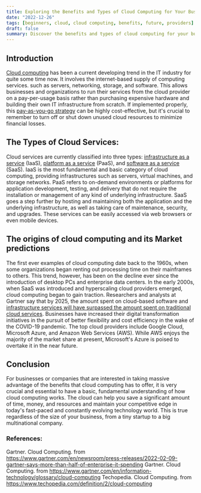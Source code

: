 ```yaml
---
title: Exploring the Benefits and Types of Cloud Computing for Your Business
date: "2022-12-26"
tags: [beginners, cloud, cloud computing, benefits, future, providers]
draft: false
summary: Discover the benefits and types of cloud computing for your business. From infrastructure as a service to software as a service, we cover it all. Plus, learn about the history and future of cloud computing and the top providers in the industry.
---
```


## Introduction

[Cloud computing](https://azure.microsoft.com/en-us/resources/cloud-computing-dictionary/what-is-cloud-computing/) has been a current developing trend in the IT industry for quite some time now. It involves the internet-based supply of computing services. such as servers, networking, storage, and software. This allows businesses and organizations to run their services from the cloud provider on a pay-per-usage basis rather than purchasing expensive hardware and building their own IT infrastructure from scratch. If implemented properly, this [pay-as-you-go strategy](https://www.techtarget.com/searchstorage/definition/pay-as-you-go-cloud-computing-PAYG-cloud-computing) can be highly cost-effective, but it's crucial to remember to turn off or shut down unused cloud resources to minimize financial losses.

## The Types of Cloud Services:

Cloud services are currently classified into three types: [infrastructure as a service](https://azure.microsoft.com/en-us/resources/cloud-computing-dictionary/what-is-iaas/) (IaaS), [platform as a service](https://azure.microsoft.com/en-us/resources/cloud-computing-dictionary/what-is-paas/) (PaaS), and [software as a service](https://www.salesforce.com/in/saas/) (SaaS). IaaS is the most fundamental and basic category of cloud computing, providing infrastructures such as servers, virtual machines, and storage networks. PaaS refers to on-demand environments or platforms for application development, testing, and delivery that do not require the installation or management of any kind of underlying infrastructure. SaaS goes a step further by hosting and maintaining both the application and the underlying infrastructure, as well as taking care of maintenance, security, and upgrades. These services can be easily accessed via web browsers or even mobile devices.

## The origins of cloud computing and its Market predictions

The first ever examples of cloud computing date back to the 1960s, when some organizations began renting out processing time on their mainframes to others. This trend, however, has been on the decline ever since the introduction of desktop PCs and enterprise data centers. In the early 2000s, when SaaS was introduced and hyperscaling cloud providers emerged, cloud computing began to gain traction. Researchers and analysts at Gartner say that by 2025, the amount spent on cloud-based software and [infrastructure services will have surpassed the amount spent on traditional cloud services](https://www.gartner.com/en/newsroom/press-releases/2022-02-09-gartner-says-more-than-half-of-enterprise-it-spending). Businesses have increased their digital transformation initiatives in the pursuit of better flexibility and cost efficiency in the wake of the COVID-19 pandemic. The top cloud providers include Google Cloud, Microsoft Azure, and Amazon Web Services (AWS). While AWS enjoys the majority of the market share at present, Microsoft's Azure is poised to overtake it in the near future.

## Conclusion

For businesses or companies that are interested in taking massive advantage of the benefits that cloud computing has to offer, it is very crucial and essential to have a basic, fundamental understanding of how cloud computing works. The cloud can help you save a significant amount of time, money, and resources and maintain your competitive edge in today's fast-paced and constantly evolving technology world. This is true regardless of the size of your business, from a tiny startup to a big multinational company.

### References:

Gartner. Cloud Computing. from https://www.gartner.com/en/newsroom/press-releases/2022-02-09-gartner-says-more-than-half-of-enterprise-it-spending
Gartner. Cloud Computing. from https://www.gartner.com/en/information-technology/glossary/cloud-computing
Techopedia. Cloud Computing. from https://www.techopedia.com/definition/2/cloud-computing